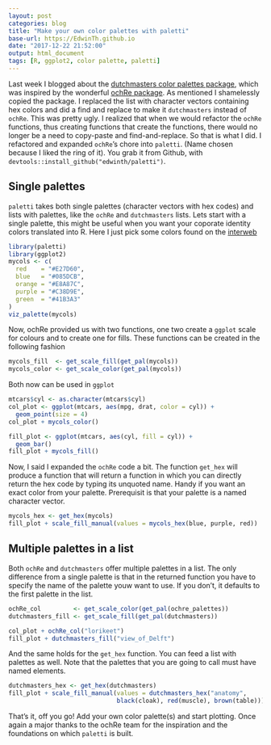 ```yaml
---
layout: post
categories: blog
title: "Make your own color palettes with paletti"
base-url: https://EdwinTh.github.io
date: "2017-12-22 21:52:00"
output: html_document
tags: [R, ggplot2, color palette, paletti]
---
```


Last week I blogged about the [dutchmasters color palettes package](https://edwinth.github.io/blog/dutch-masters/), which was inspired 
by the wonderful [ochRe package](https://github.com/ropenscilabs/ochRe). As 
mentioned I shamelessly copied the package. I replaced the list with character 
vectors containing hex colors and did a find and replace to make it 
`dutchmasters` instead of `ochRe`. This was pretty ugly.  I realized that when 
we would refactor the  `ochRe` functions, thus creating functions that create the functions, there would no longer be a need to copy-paste and find-and-replace. So that is what I did. I refactored and expanded `ochRe`'s chore into `paletti`. (Name chosen because I liked the ring of it). You grab it from Github, with `devtools::install_github("edwinth/paletti")`.

## Single palettes

`paletti` takes both single palettes (character vectors with hex codes) and 
lists with palettes, like the `ochRe` and `dutchmasters` lists. Lets start with 
a single palette, this might be useful when you want your coporate identity 
colors translated into R. Here I just pick some colors found on the [interweb](http://blog.visme.co/website-color-schemes/)

```r
library(paletti)
library(ggplot2)
mycols <- c(
  red    = "#E27D60",
  blue   = "#085DCB",
  orange = "#E8A87C",
  purple = "#C38D9E",
  green  = "#41B3A3"
)
viz_palette(mycols)
```

Now, ochRe provided us with two functions, one two create a `ggplot` scale for 
colours and to create one for fills. These functions can be created in the 
following fashion

```r
mycols_fill  <- get_scale_fill(get_pal(mycols))
mycols_color <- get_scale_color(get_pal(mycols))
```

Both now can be used in `ggplot`

```r
mtcars$cyl <- as.character(mtcars$cyl)
col_plot <- ggplot(mtcars, aes(mpg, drat, color = cyl)) +
  geom_point(size = 4) 
col_plot + mycols_color()

fill_plot <- ggplot(mtcars, aes(cyl, fill = cyl)) + 
  geom_bar()
fill_plot + mycols_fill()
```

Now, I said I expanded the `ochRe` code a bit. The function `get_hex` will 
produce a function that will return a function in which you can directly return
the hex code by typing its unquoted name. Handy if you want an exact color from
your palette. Prerequisit is that your palette is a named character vector.

```r
mycols_hex <- get_hex(mycols)
fill_plot + scale_fill_manual(values = mycols_hex(blue, purple, red))
```

## Multiple palettes in a list

Both `ochRe` and `dutchmasters` offer multiple palettes in a list. The only 
difference from a single palette is that in the returned function you have to 
specify the name of the palette youw want to use. If you don't, it defaults to 
the first palette in the list.

```r
ochRe_col         <- get_scale_color(get_pal(ochre_palettes))
dutchmasters_fill <- get_scale_fill(get_pal(dutchmasters))

col_plot + ochRe_col("lorikeet")
fill_plot + dutchmasters_fill("view_of_Delft")
```

And the same holds for the `get_hex` function. You can feed a list with palettes
as well. Note that the palettes that you are going to call must have named
elements.

```r
dutchmasters_hex <- get_hex(dutchmasters)
fill_plot + scale_fill_manual(values = dutchmasters_hex("anatomy",
                              black(cloak), red(muscle), brown(table)))
```

That's it, off you go! Add your own color palette(s) and start plotting. Once 
again a major thanks to the ochRe team for the inspiration and the foundations 
on which `paletti` is built.

